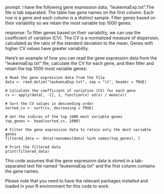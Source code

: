prompt:
I have the following gene expression data, "leukemiaExp.txt".The file is tab separated. The table has gene names on the first column. Each row is a gene and each column is a distinct sample.  Filter genes based on their variability so we retain the most variable top 1000 genes. 

response:
To filter genes based on their variability, we can use the coefficient of variation (CV). The CV is a normalized measure of dispersion, calculated as the ratio of the standard deviation to the mean. Genes with higher CV values have greater variability.

Here's an example of how you can read the gene expression data from the "leukemiaExp.txt" file, calculate the CV for each gene, and then filter and retain the top 1000 most variable genes:

```
# Read the gene expression data from the file
data <- read.delim("leukemiaExp.txt", sep = "\t", header = TRUE)

# Calculate the coefficient of variation (CV) for each gene
cv <- apply(data[, -1], 1, function(x) sd(x) / mean(x))

# Sort the CV values in descending order
sorted_cv <- sort(cv, decreasing = TRUE)

# Get the indices of the top 1000 most variable genes
top_genes <- head(sorted_cv, 1000)

# Filter the gene expression data to retain only the most variable genes
filtered_data <- data[rownames(data) %in% names(top_genes), ]

# Print the filtered data
print(filtered_data)
```

This code assumes that the gene expression data is stored in a tab-separated text file named "leukemiaExp.txt" and the first column contains the gene names.

Please note that you need to have the relevant packages installed and loaded in your R environment for this code to work.
